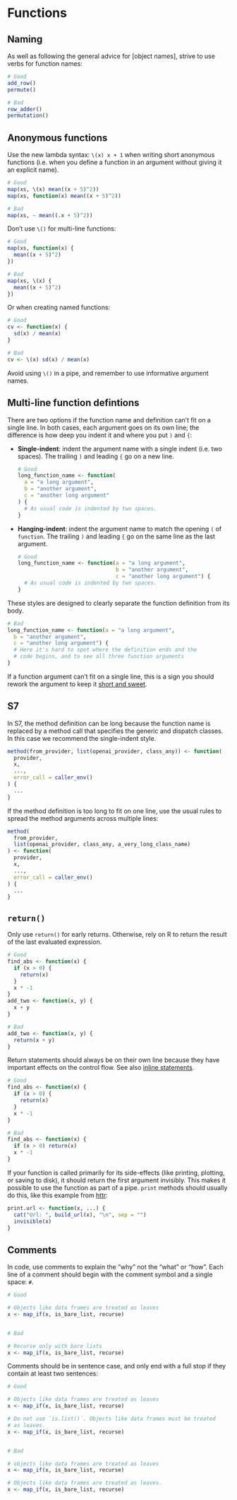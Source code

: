 # Functions

## Naming

As well as following the general advice for [object names], strive to use verbs for function names:

```r
# Good
add_row()
permute()

# Bad
row_adder()
permutation()
```

## Anonymous functions

Use the new lambda syntax: `\(x) x + 1` when writing short anonymous functions (i.e. when you define a function in an argument without giving it an explicit name).

```R
# Good
map(xs, \(x) mean((x + 5)^2))
map(xs, function(x) mean((x + 5)^2))

# Bad
map(xs, ~ mean((.x + 5)^2))
```

Don't use `\()` for multi-line functions:

```R
# Good
map(xs, function(x) {
  mean((x + 5)^2)
})

# Bad
map(xs, \(x) {
  mean((x + 5)^2)
})
```

Or when creating named functions:

```R
# Good
cv <- function(x) {
  sd(x) / mean(x)
}

# Bad
cv <- \(x) sd(x) / mean(x)
```

Avoid using `\()` in a pipe, and remember to use informative argument names.

## Multi-line function defintions

There are two options if the function name and definition can't fit on a single line. In both cases, each argument goes on its own line; the difference is how deep you indent it and where you put `)` and `{`:

*   **Single-indent**: indent the argument name with a single indent (i.e. two spaces).
    The trailing `)` and leading `{` go on a new line.

    ```r
    # Good
    long_function_name <- function(
      a = "a long argument",
      b = "another argument",
      c = "another long argument"
    ) {
      # As usual code is indented by two spaces.
    }
    ```

*   **Hanging-indent**: indent the argument name to match the opening `(` of `function`.
    The trailing `)` and leading `{` go on the same line as the last argument.

    ```r
    # Good
    long_function_name <- function(a = "a long argument",
                                   b = "another argument",
                                   c = "another long argument") {
      # As usual code is indented by two spaces.
    }
    ```

These styles are designed to clearly separate the function definition from its body.

```r
# Bad
long_function_name <- function(a = "a long argument",
  b = "another argument",
  c = "another long argument") {
  # Here it's hard to spot where the definition ends and the
  # code begins, and to see all three function arguments
}
```

If a function argument can't fit on a single line, this is a sign you should rework the argument to keep it [short and sweet](https://design.tidyverse.org/defaults-short-and-sweet.html).

## S7

In S7, the method definition can be long because the function name is replaced by a method call that specifies the generic and dispatch classes. In this case we recommend the single-indent style.

```r
method(from_provider, list(openai_provider, class_any)) <- function(
  provider,
  x,
  ...,
  error_call = caller_env()
) {
  ...
}
```

If the method definition is too long to fit on one line, use the usual rules to
spread the method arguments across multiple lines:

```r
method(
  from_provider,
  list(openai_provider, class_any, a_very_long_class_name)
) <- function(
  provider,
  x,
  ...,
  error_call = caller_env()
) {
  ...
}
```

## `return()`

Only use `return()` for early returns. Otherwise, rely on R to return the result
of the last evaluated expression.

```r
# Good
find_abs <- function(x) {
  if (x > 0) {
    return(x)
  }
  x * -1
}
add_two <- function(x, y) {
  x + y
}

# Bad
add_two <- function(x, y) {
  return(x + y)
}
```

Return statements should always be on their own line because they have important effects on the control flow. See also [inline statements](#inline-statements).

```r
# Good
find_abs <- function(x) {
  if (x > 0) {
    return(x)
  }
  x * -1
}

# Bad
find_abs <- function(x) {
  if (x > 0) return(x)
  x * -1
}
```

If your function is called primarily for its side-effects (like printing,
plotting, or saving to disk), it should return the first argument invisibly.
This makes it possible to use the function as part of a pipe. `print` methods
should usually do this, like this example from [httr](http://httr.r-lib.org/):

```r
print.url <- function(x, ...) {
  cat("Url: ", build_url(x), "\n", sep = "")
  invisible(x)
}
```

## Comments

In code, use comments to explain the "why" not the "what" or "how". Each line
of a comment should begin with the comment symbol and a single space: `# `.

```r
# Good

# Objects like data frames are treated as leaves
x <- map_if(x, is_bare_list, recurse)


# Bad

# Recurse only with bare lists
x <- map_if(x, is_bare_list, recurse)
```

Comments should be in sentence case, and only end with a full stop if they
contain at least two sentences:

```r
# Good

# Objects like data frames are treated as leaves
x <- map_if(x, is_bare_list, recurse)

# Do not use `is.list()`. Objects like data frames must be treated
# as leaves.
x <- map_if(x, is_bare_list, recurse)


# Bad

# objects like data frames are treated as leaves
x <- map_if(x, is_bare_list, recurse)

# Objects like data frames are treated as leaves.
x <- map_if(x, is_bare_list, recurse)
```
